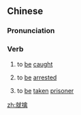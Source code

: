 ==Chinese==
{{zh-forms}}

===Pronunciation===
{{zh-pron
|m=jiùqín
|c=zau6 kam4
|cat=v
}}

===Verb===
{{zh-verb}}

# {{lb|zh|literary}} to [[be]] [[caught]]
# {{lb|zh|literary}} to [[be]] [[arrested]]
# {{lb|zh|literary}} to [[be]] [[taken]] [[prisoner]]

[[zh:就擒]]
